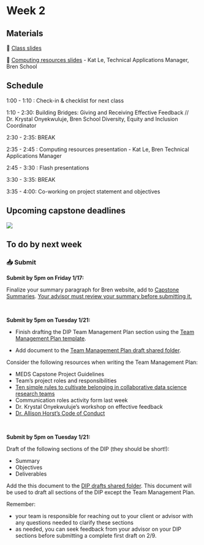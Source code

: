 # Week 2

## Materials

📕 [Class slides](https://docs.google.com/presentation/d/1aI6PwKkeGgcLvqo8tXP1PSXlaWyEL6Yc_ztxJ4AAX5A/edit#slide=id.g3254c492a60_0_0)

📗 [Computing resources slides](https://docs.google.com/presentation/d/1dO3eNAM37yjKQTQIkV5zbGcYkfb9Yhph1A32mHA4ErY/edit?usp=sharing)  - Kat Le, Technical Applications Manager, Bren School 

## Schedule

1:00 - 1:10 : Check-in & checklist for next class

1:10 - 2:30: Building Bridges: Giving and Receiving Effective Feedback // Dr. Krystal Onyekwuluje, Bren School Diversity, Equity and Inclusion Coordinator

2:30 - 2:35: BREAK

2:35 - 2:45 : Computing resources presentation - Kat Le, Bren Technical Applications Manager

2:45 - 3:30 : Flash presentations

3:30 - 3:35: BREAK

3:35 - 4:00: Co-working on project statement and objectives

## Upcoming capstone deadlines

![](/411a_winter/images/411a_2025_deadlines1.png)

## To do by next week

### 📥 Submit

**Submit by 5pm on Friday 1/17:**

Finalize your summary paragraph for Bren website, add to [Capstone Summaries](https://docs.google.com/document/d/1OhL7BuIQbqAEb7W5m5feDl0bdvsBNWT-ZKTrCuSig8A/edit?usp=share_link). <u> Your advisor must review your summary before submitting it. </u>

<br>

**Submit by 5pm on Tuesday 1/21:**

- Finish drafting the DIP Team Management Plan section using the [Team Management Plan template](https://docs.google.com/document/d/1Sn487xG0ldEjA3gycFw8LomIACw3ey57GQcl5hnMcHU/edit?tab=t.0#heading=h.awsjhxqkbm1m).

- Add document to the [Team Management Plan draft shared folder](https://drive.google.com/drive/folders/1U__jjNExwMCqZIZc77VrtO24shVySnam?usp=share_link).

Consider the following resources when writing the Team Management Plan:

- MEDS Capstone Project Guidelines
- Team’s project roles and responsibilities
- [Ten simple rules to cultivate belonging in collaborative data science research teams](https://journals.plos.org/ploscompbiol/article?id=10.1371/journal.pcbi.1010567)
- Communication roles activity form last week
- Dr. Krystal Onyekwuluje’s workshop on effective feedback
- [Dr. Allison Horst’s Code of Conduct](https://allisonhorst.github.io/EDS_212_essential-math/code_of_conduct.html)

<br>

**Submit by 5pm on Tuesday 1/21:**

Draft of the following sections of the DIP (they should be short!):

- Summary
- Objectives 
- Deliverables

Add the this document to the [DIP drafts shared folder](https://drive.google.com/drive/folders/1rumSHeD2cVxZG86N3xuNZRPrS6nEm9Tr?usp=share_link). This document will be used to draft all sections of the DIP except the Team Management Plan.

Remember: 

- your team is responsible for reaching out to your client or advisor with any questions needed to clarify these sections
- as needed, you can seek feedback from your advisor on your DIP sections before submitting a complete first draft on 2/9.